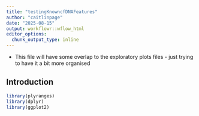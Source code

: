 ```yaml
---
title: "testingKnowncfDNAFeatures"
author: "caitlinpage"
date: "2025-08-15"
output: workflowr::wflow_html
editor_options:
  chunk_output_type: inline
---
```


* This file will have some overlap to the exploratory plots files - just trying to have it a bit more organised

## Introduction

```r
library(plyranges)
library(dplyr)
library(ggplot2)
```

